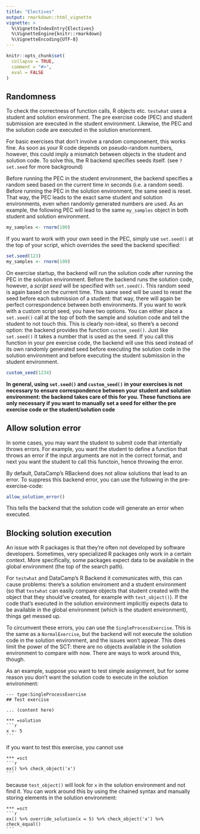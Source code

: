 ```yaml
---
title: "Electives"
output: rmarkdown::html_vignette
vignette: >
  %\VignetteIndexEntry{Electives}
  %\VignetteEngine{knitr::rmarkdown}
  %\VignetteEncoding{UTF-8}
---
```


```r
knitr::opts_chunk$set(
  collapse = TRUE,
  comment = "#>",
  eval = FALSE
)
```

## Randomness

To check the correctness of function calls, R objects etc. `testwhat` uses a student and solution environment. The pre exercise code (PEC) and student submission are executed in the student environment. Likewise, the PEC and the solution code are executed in the solution envrionment.

For basic exercises that don't involve a random componenent, this works fine. As soon as your R code depends on pseudo-random numbers, however, this could imply a mismatch between objects in the student and solution code. To solve this, the R backend specifies seeds itself. (see `?set.seed` for more background)

Before running the PEC in the student environment, the backend specifies a random seed based on the current time in seconds (i.e. a random seed). Before running the PEC in the solution environment, the same seed is reset. That way, the PEC leads to the exact same student and solution environments, even when randomly generated numbers are used. As an example, the following PEC will lead to the same `my_samples` object in both student and solution environment.

```r
my_samples <- rnorm(100)
```

If you want to work with your own seed in the PEC, simply use `set.seed()` at the top of your script, which overrides the seed the backend specified:

```r
set.seed(123)
my_samples <- rnorm(100)
```

On exercise startup, the backend will run the solution code after running the PEC in the solution environment. Before the backend runs the solution code, however, a _script seed_ will be specified with `set.seed()`. This random seed is again based on the current time. This same seed will be used to reset the seed before each submission of a student: that way, there will again be perfect correspondence between both environments. If you want to work with a custom script seed, you have two options. You can either place a `set.seed()` call at the top of both the sample and solution code and tell the student to not touch this. This is clearly non-ideal, so there's a second option: the backend provides the function `custom_seed()`. Just like `set.seed()` it takes a number that is used as the seed. If you call this function in your pre exercise code, the backend will use this seed instead of its own randomly generated seed before executing the solution code in the solution environment and before executing the student submission in the student environment.

```r
custom_seed(1234)
```

**In general, using `set.seed()` and `custom_seed()` in your exercises is not necessary to ensure correspondence between your student and solution environment: the backend takes care of this for you. These functions are only necessary if you want to manually set a seed for either the pre exercise code or the student/solution code**

## Allow solution error

In some cases, you may want the student to submit code that intentially throws errors. For example, you want the student to define a function that throws an error if the input arguments are not in the correct format, and next you want the student to call this functoin, hence throwing the error.

By default, DataCamp's RBackend does not allow solutions that lead to an error. To suppress this backend error, you can use the following in the pre-exercise-code:

```r
allow_solution_error()
```

This tells the backend that the solution code will generate an error when executed.

## Blocking solution execution

An issue with R packages is that they're often not developed by software developers. Sometimes, very specialized R packages only work in a certain context. More specifically, some packages expect data to be available in the global environment (the top of the search path).

For `testwhat` and DataCamp's R Backend it communicates with, this can cause problems: there's a solution enviroment and a student environment (so that `testwhat` can easily compare objects that student created with the object that they should've created, for example with `test_object()`). If the code that's executed in the solution environment implicitly expects data to be available in the global environment (which is the student environment), things get messed up.

To circumvent these errors, you can use the `SingleProcessExercise`. This is the same as a `NormalExercise`, but the backend will not execute the solution code in the solution environment, and the issues won't appear. This does limit the power of the SCT: there are no objects available in the solution environment to compare with now. There are ways to work around this, though.

As an example, suppose you want to test simple assignment, but for some reason you don't want the solution code to execute in the solution environment:

    --- type:SingleProcessExercise 
    ## Test exercise

    ... (content here)

    *** =solution
    ```r
    x <- 5
    ```

If you want to test this exercise, you cannot use

    *** =sct
    ```r
    ex() %>% check_object('x')
    ```

because `test_object()` will look for `x` in the solution environment and not find it. You can work around this by using the chained syntax and manually storing elements in the solution environment:

    *** =sct
    ```r
    ex() %>% override_solution(x = 5) %>% check_object('x') %>% check_equal()
    ```
